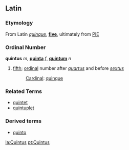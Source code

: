 ==Latin==
===Etymology===
From Latin ''[[quinque]]'', '''[[five]]''', ultimately from [[PIE]]
===Ordinal Number===
'''quintus''' ''m'', '''[[quinta]]''' ''f'', '''[[quintum]]''' ''n''

# [[fifth]]; [[ordinal]] number after ''[[quartus]]'' and before ''[[sextus]]''
#: [[Cardinal]]: [[quinque]]

===Related Terms===
*[[quintet]]
*[[quintuplet]]

===Derived terms===
*[[quinto]]
[[la:Quintus]]
[[pt:Quintus]]